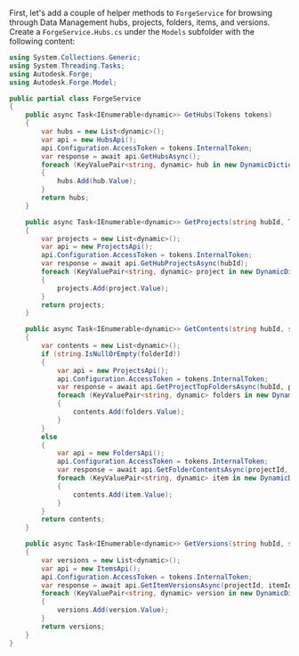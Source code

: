First, let's add a couple of helper methods to `ForgeService` for browsing through
Data Management hubs, projects, folders, items, and versions. Create a `ForgeService.Hubs.cs`
under the `Models` subfolder with the following content:

```csharp title="Models/ForgeService.Hubs.cs"
using System.Collections.Generic;
using System.Threading.Tasks;
using Autodesk.Forge;
using Autodesk.Forge.Model;

public partial class ForgeService
{
    public async Task<IEnumerable<dynamic>> GetHubs(Tokens tokens)
    {
        var hubs = new List<dynamic>();
        var api = new HubsApi();
        api.Configuration.AccessToken = tokens.InternalToken;
        var response = await api.GetHubsAsync();
        foreach (KeyValuePair<string, dynamic> hub in new DynamicDictionaryItems(response.data))
        {
            hubs.Add(hub.Value);
        }
        return hubs;
    }

    public async Task<IEnumerable<dynamic>> GetProjects(string hubId, Tokens tokens)
    {
        var projects = new List<dynamic>();
        var api = new ProjectsApi();
        api.Configuration.AccessToken = tokens.InternalToken;
        var response = await api.GetHubProjectsAsync(hubId);
        foreach (KeyValuePair<string, dynamic> project in new DynamicDictionaryItems(response.data))
        {
            projects.Add(project.Value);
        }
        return projects;
    }

    public async Task<IEnumerable<dynamic>> GetContents(string hubId, string projectId, string folderId, Tokens tokens)
    {
        var contents = new List<dynamic>();
        if (string.IsNullOrEmpty(folderId))
        {
            var api = new ProjectsApi();
            api.Configuration.AccessToken = tokens.InternalToken;
            var response = await api.GetProjectTopFoldersAsync(hubId, projectId);
            foreach (KeyValuePair<string, dynamic> folders in new DynamicDictionaryItems(response.data))
            {
                contents.Add(folders.Value);
            }
        }
        else
        {
            var api = new FoldersApi();
            api.Configuration.AccessToken = tokens.InternalToken;
            var response = await api.GetFolderContentsAsync(projectId, folderId); // TODO: add paging
            foreach (KeyValuePair<string, dynamic> item in new DynamicDictionaryItems(response.data))
            {
                contents.Add(item.Value);
            }
        }
        return contents;
    }

    public async Task<IEnumerable<dynamic>> GetVersions(string hubId, string projectId, string itemId, Tokens tokens)
    {
        var versions = new List<dynamic>();
        var api = new ItemsApi();
        api.Configuration.AccessToken = tokens.InternalToken;
        var response = await api.GetItemVersionsAsync(projectId, itemId);
        foreach (KeyValuePair<string, dynamic> version in new DynamicDictionaryItems(response.data))
        {
            versions.Add(version.Value);
        }
        return versions;
    }
}
```
